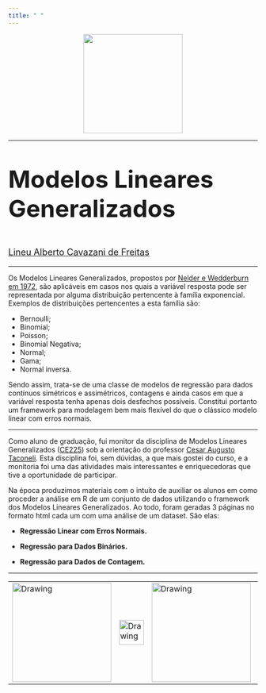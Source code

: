 ```yaml
---
title: " "
---
```


<center>
<img src="img/logo6.png" width=200 height=200>
</center>


---

<font size="8"> 
<p align=”center”> <b> Modelos Lineares Generalizados </b> </center>
</font>

<font size="4"> 
<p align=”center”> [Lineu Alberto Cavazani de Freitas](https://lineu96.github.io/st/) </center>
</font> 


---

Os Modelos Lineares Generalizados, propostos por [Nelder e Wedderburn em 1972][artigo], são aplicáveis em casos nos quais a variável resposta pode ser representada por alguma distribuição pertencente à família exponencial. Exemplos de distribuições pertencentes a esta família são:

 - Bernoulli; 
 - Binomial; 
 - Poisson; 
 - Binomial Negativa; 
 - Normal; 
 - Gama;
 - Normal inversa.
 
Sendo assim, trata-se de uma classe de modelos de regressão para dados contínuos simétricos e assimétricos, contagens e ainda casos em que a variável resposta tenha apenas dois desfechos possíveis. Constitui portanto um framework para modelagem bem mais flexível do que o clássico modelo linear com erros normais.

---

Como aluno de graduação, fui monitor da disciplina de Modelos Lineares Generalizados ([CE225][glm]) sob a orientação do professor [Cesar Augusto Taconeli][cesar]. Esta disciplina foi, sem dúvidas, a que mais gostei do curso, e a monitoria foi uma das atividades mais interessantes e enriquecedoras que tive a oportunidade de participar.

Na época produzimos materiais com o intuito de auxiliar os alunos em como proceder a análise em R de um conjunto de dados utilizando o framework dos Modelos Lineares Generalizados. Ao todo, foram geradas 3 páginas no formato html cada um com uma análise de um dataset. São elas:

 - **Regressão Linear com Erros Normais.**
 
 - **Regressão para Dados Binários.**
 
 - **Regressão para Dados de Contagem.**

---

[glm]: https://docs.ufpr.br/~taconeli/CE22517/CE22517.html
[cesar]: https://docs.ufpr.br/~taconeli/
[artigo]: https://docs.ufpr.br/~taconeli/CE22517/artigo.pdf


<center>
<table><tr>
<td> <img src="img/logo.png" alt="Drawing" style="width: 200px;"/> </td>
<td> <img src="img/LogoB.png" alt="Drawing" style="width: 50px;"/> </td>
<td> <img src="img/ufpr.jpg" alt="Drawing" style="width: 200px;"/> </td>
<td> <img src="img/LogoB.png" alt="Drawing" style="width: 50px;"/> </td>
<td> <img src="img/leg.png" alt="Drawing" style="width: 150px;"/> </td>
</tr></table>
</center>


<div class="tocify-extend-page" data-unique="tocify-extend-page" style="height: 0;"></div>